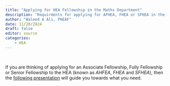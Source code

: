 ```yaml
---
title: "Applying for HEA Fellowship in the Maths Department"
description: "Requirments for applying for AFHEA, FHEA or SFHEA in the maths department"
author: "Waleed A Ali, PHEAF"
date: 11/20/2024
draft: false
editor: source
categories:
    - HEA
---
```


<br>

If you are thinking of applying for an Associate Fellowship, Fully Fellowship or Senior Fellowship to the HEA (known as *AHFEA*, *FHEA* and *SFHEA*), then the [following presentation](HEA2024.pptx) will guide you towards what you need.